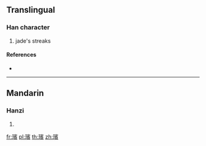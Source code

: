 {{character info/new}}
{{also|瑸}}
==Translingual==

===Han character===
{{Han char|rn=96|rad=玉|as=14|sn=18|four=13186|canj=MGJMC|ids=⿰𤣩賓}}

# jade's streaks

====References====
* {{Han ref|kx=0744.070|dkj=21302|dj=1152.200|hdz=21143.090|uh=74B8|ud=29880|bh=F040|bd=61504}}

----

==Mandarin==

===Hanzi===
{{cmn-hanzi|pin=[[bīn]] ([[bin1]])|wg=pin<sup>1</sup>}}

# {{defn|lang=cmn|sort=玉14}}

[[fr:璸]]
[[pl:璸]]
[[th:璸]]
[[zh:璸]]